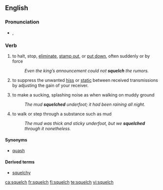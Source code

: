 ==English==

===Pronunciation===
* {{a|UK}} {{IPA|/ˈskwɛltʃ/}}, {{SAMPA|/"skwEltS/}}
*: {{rhymes|ɛltʃ}}

===Verb===
{{en-verb|squelch|es}}

# {{transitive|US}} to halt, stop, [[eliminate]], [[stamp out]], or [[put down]], often suddenly or by force
#:''Even the king’s announcement could not '''squelch''' the rumors.''
# {{transitive|radio technology}} to suppress the unwanted [[hiss]] or [[static]] between received transmissions by adjusting the gain of your receiver.
# {{intransitive|UK}} to make a sucking, splashing noise as when walking on muddy ground
#: ''The mud '''squelched''' underfoot; it had been raining all night.''
# {{intransitive|UK}} to walk or step through a substance such as mud
#: ''The mud was thick and sticky underfoot, but we '''squelched''' through it nonetheless.''

====Synonyms====
* {{sense|to halt}} [[quash]]

====Derived terms====
*[[squelchy]]

[[ca:squelch]]
[[fr:squelch]]
[[fi:squelch]]
[[te:squelch]]
[[vi:squelch]]